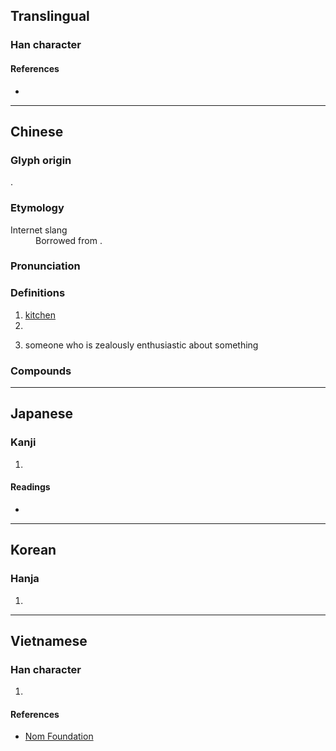 {{also|厨}}
{{character info/new}}
==Translingual==

===Han character===
{{Han char|rn=53|rad=广|as=12|sn=15|four=00240|canj=IGTI|ids=⿸广尌}}

====References====
* {{Han ref|kx=0350.180|dkj=09479|dj=0661.200|hdz=20900.100|uh=5EDA|ud=24282|bh=BC70|bd=48240}}

----

==Chinese==
{{zh-forms|s=厨|alt=㕑,𢊍,厨}}

===Glyph origin===
{{Han etym}}
{{Han compound|广|尌|c1=s|c2=p|ls=psc}}.

===Etymology===
; Internet slang
: Borrowed from {{bor|zh|ja|厨|tr=-chū}}.

===Pronunciation===
{{zh-pron
|m=chú
|c=cyu4,ceoi4
|h=pfs=chhù
|mn=tô͘/tû
|mn_note=tô͘ - vernacular; tû - literary
|mn-t=dou5
|mc=y
|oc=y
|cat=n
}}

===Definitions===
{{zh-hanzi}}

# [[kitchen]]
# {{zh-original|櫥|[[closet]]; [[cupboard]]}}
# {{lb|zh|Internet slang|ACG}} someone who is zealously enthusiastic about something
#: {{zh-x|@^nico 廚|{{w|Niconico}} '''addict'''}}

===Compounds===
{{zh-der|廚房|廚具|廚娘|廚師|廚灶|廚子|八廚|天廚|中廚|兵廚之擾|廚夫|下廚|庖廚|廚餘|廚養臣|廚頭灶腦|廚人|廚下兒|幫廚|廚下|女廚|大廚|御廚|名廚|有腳書廚|碧紗廚|書廚|監廚|當廚|瓊廚金穴|墨廚|立地書廚|香積廚|郇廚|紗廚|行廚}}

----

==Japanese==

===Kanji===
{{ja-kanji|grade=9|rs=广12|shin=厨}}

# {{defn|lang=ja|sort=广12}}

====Readings====
* {{ja-readings|goon=[[ず]] (zu), [[じゅう]] (jū)|kanon=[[ちゅう]] (chū)|kun=[[くりや]] (kuriya)}}

----

==Korean==

===Hanja===
{{ko-hanja|hangeul=[[주]]|rv=ju|mr=chu}}

# {{defn|lang=ko|sort=广12}}

----

==Vietnamese==

===Han character===
{{vi-hantu|rs=广12|[[chù]], [[chùa]], [[trù]]}}

# {{defn|lang=vi|sort=广12}}

====References====
* [http://nomfoundation.org/common/nom_details.php?codepoint=5EDA Nom Foundation]